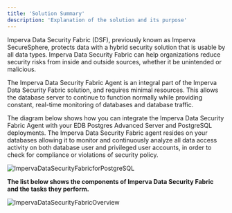 ```yaml
---
title: 'Solution Summary'
description: 'Explanation of the solution and its purpose'
---
```


Imperva Data Security Fabric (DSF), previously known as Imperva SecureSphere, protects data with a hybrid security solution that is usable by all data types. Imperva Data Security Fabric can help organizations reduce security risks from inside and outside sources, whether it be unintended or malicious.

The Imperva Data Security Fabric Agent is an integral part of the Imperva Data Security Fabric solution, and requires minimal resources.  This allows the database server to continue to function normally while providing constant, real-time monitoring of databases and database traffic.

The diagram below shows how you can integrate the Imperva Data Security Fabric Agent with your EDB Postgres Advanced Server and PostgreSQL deployments. The Imperva Data Security Fabric agent resides on your databases allowing it to monitor and continuously analyze all data access activity on both database user and privileged user accounts, in order to check for compliance or violations of security policy.

![ImpervaDataSecurityFabricforPostgreSQL](Images/ImpervaDataSecurityFabricforPostgreSQL.png)

**The list below shows the components of Imperva Data Security Fabric and the tasks they perform.**

![ImpervaDataSecurityFabricOverview](Images/ImpervaDataSecurityFabricOverview.png)